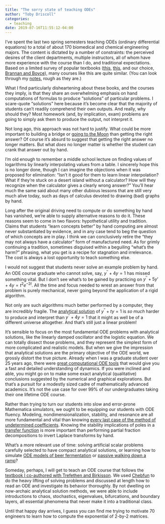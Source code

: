 ```yaml
---
title: "The sorry state of teaching ODEs"
author: "Toby Driscoll"
categories:
  - teaching
date: 2019-07-16T11:55:12-04:00
---
```

I've spent the last two spring semesters teaching ODEs (ordinary differential equations) to a total of about 170 biomedical and chemical engineering majors. The content is dictated by a number of constraints: the perceived desires of the client departments, multiple instructors, all of whom have more experience with the course than I do, and traditional expectations. Based on a limited survey of popular textbooks ([this](https://www.amazon.com/Differential-Equations-Engineers-David-Kalbaugh/dp/1498798810), [this](https://www.amazon.com/Engineering-Differential-Equations-Theory-Applications/dp/1441979182), and our choice, [Brannan and Boyce](https://www.amazon.com/Differential-Equations-Introduction-Methods-Applications/dp/1118531779)), many courses like this are quite similar. (You can look through my [notes](https://tobydriscoll.net/udmath305/notes.html), rough as they are.)

What I find particularly disheartening about these books, and the courses they imply, is that they share an overwhelming emphasis on hand computations of formulas to produce "solutions" of particular problems. I scare-quote "solutions" here because it's become clear that the majority of students can't readily comprehend their own outputs. And really, why should they? Most homework (and, by implication, exam) problems are going to simply ask them to produce the output, not interpret it. 

Not long ago, this approach was not hard to justify. What could be more important to building a bridge or [going to the Moon](https://www.bbc.co.uk/programmes/w13xttx2) than getting the right answer? Of course it's absurd to suggest that getting the right answer no longer matters. But what *does* no longer matter is whether the student can crank that answer out by hand. 

I'm old enough to remember a middle school lecture on finding values of logarithms by linearly interpolating values from a table. I sincerely hope this is no longer done, though I can imagine the objections when it was proposed for elimination: "Isn't it good for them to learn linear interpolation? What if they're stuck on a desert island without a calculator? How will they recognize when the calculator gives a clearly wrong answer?" You'll hear much the same said about many other dubious lessons that are still very much alive today, such as days of calculus devoted to drawing (bad) graphs by hand. 

Long after the original driving need to compute or do something by hand has vanished, we're able to supply alternative reasons to do it. These reasons seem to come in two flavors: hypothetical utility and tradition. Claims that students "learn concepts better" by hand computing are almost never substantiated by evidence, and in any case tend to beg the question of which concepts are in play. I think we can conclusively retire the "they may not always have a calculator" form of manufactured need. As for grimly continuing a tradition, sometimes disguised within a beguiling "what's the harm?" phrasing, what you get is a recipe for stagnation and irrelevance. The cost is always a lost opportunity to teach something else.  

I would not suggest that students never solve an example problem by hand. An ODE course graduate who cannot solve, say, $y^{\prime\prime} + 4y=1$ has missed something vital. But I don't see what's to be gained by practicing on $y^{\prime\prime} + 5y' + 4y=t^2e^{-2t}$. All the time and focus needed to wrest an answer from that problem is purely mechanical, never going beyond the application of a rigid algorithm. 

Not only are such algorithms much better performed by a computer, they are incredibly fragile. The [analytical solution](https://www.wolframalpha.com/input/?i=solve+y%27%27+%2B+t*y+%3D+1) of $y^{\prime\prime} + ty=1$ is *so much* harder to produce and interpret than $y^{\prime\prime} + 4y=1$ that it might as well be of a different universe altogether. And that's still just a linear problem! 

It's sensible to focus on the most fundamental ODE problems with analytical solutions, like the linearly damped oscillator and the logistic equation. We can totally dissect those problems, and they represent the simplest form of more complicated and realistic models. But when we give the impression that analytical solutions are the primary objective of the ODE world, we grossly distort the true picture. Already when I was a graduate student over 25 years ago, there were [great computational ODE tools](https://dsweb.siam.org/Software/dstool) that would give you a fast and detailed understanding of dynamics. If you were inclined and able, you might go on to make some exact analytical (qualitative) conclusions suggested by the numerical and graphical explorations. But that's a pursuit for a modestly sized cadre of mathematically advanced academics. It's not the use case for over 99% of our undergraduates taking their one lifetime ODE course. 

Rather than trying to turn our students into slow and error-prone Mathematica simulators, we ought to be equipping our students with ODE fluency. Modeling, nondimensionalization, stability, and resonance are all more fundamental and vital than knowing [every last case of the method of undetermined coefficients](http://tutorial.math.lamar.edu/Classes/DE/UndeterminedCoefficients.aspx). Knowing the stability implications of poles in a [transfer function](https://en.wikipedia.org/wiki/Transfer_function) is more important than performing partial fraction decompositions to invert Laplace transforms by hand. 

What's a more relevant use of time: solving artificial scalar problems carefully selected to have compact analytical solutions, or learning how to simulate [ODE models of beer fermentation](https://onlinelibrary.wiley.com/doi/abs/10.1002/j.2050-0416.1994.tb00830.x) or [passive walking down a ramp](https://www.ncbi.nlm.nih.gov/pubmed/10412391)? 

Someday, perhaps, I will get to teach an ODE course that follows the [textbook I co-authored with Trefethen and Birkisson](/project/explode/). We used [Chebfun](http://www.chebfun.org) to do the heavy lifting of solving problems and discussed at length how to read an ODE and investigate its behavior thoroughly. By not dwelling on now-archaic analytical solution methods, we were able to include introductions to chaos, stochastics, eigenvalues, bifurcations, and boundary layers, all essential phenomena that never make it into a traditional class. 

Until that happy day arrives, I guess you can find me trying to motivate 70 engineers to learn how to compute the exponential of 2-by-2 matrices. 

